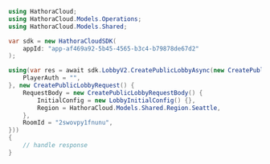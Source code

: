 ```csharp CreatePublicLobby.cs
using HathoraCloud;
using HathoraCloud.Models.Operations;
using HathoraCloud.Models.Shared;

var sdk = new HathoraCloudSDK(
    appId: "app-af469a92-5b45-4565-b3c4-b79878de67d2"
);

using(var res = await sdk.LobbyV2.CreatePublicLobbyAsync(new CreatePublicLobbySecurity() {
    PlayerAuth = "",
}, new CreatePublicLobbyRequest() {
    RequestBody = new CreatePublicLobbyRequestBody() {
        InitialConfig = new LobbyInitialConfig() {},
        Region = HathoraCloud.Models.Shared.Region.Seattle,
    },
    RoomId = "2swovpy1fnunu",
}))
{
    // handle response
}
```
